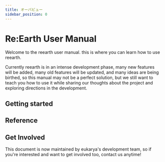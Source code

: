 ```yaml
---
title: オーバビュー
sidebar_position: 0
---
```


# Re:Earth User Manual

Welcome to the reearth user manual. this is where you can learn how to use reearth.

Currently reearth is in an intense development phase, many new features will be added, many old features will be updated, and many ideas are being birthed, so this manual may not be a perfect solution, but we still want to teach you how to use it while sharing our thoughts about the project and exploring directions in the development.

## Getting started

<div class="margin-vert--lg">
  <Grid>
    <SimpleCard title="Environment setting" link="/user-manual/getting-started/environment-setting/browser-setup"/>
    <SimpleCard title="Making your first project" link="/user-manual/getting-started/making-your-first-project/overview"/>
    <SimpleCard title="Understanding Re:Earth UI" link="/user-manual/getting-started/understanding-reearth-ui/overview"/>
  </Grid>
</div>

## Reference

<div class="margin-vert--lg">
  <Grid>
    <Card title="Project" link="/user-manual/project-and-workspace/project/overview" image="/img/user-manual/project.png"/>
    <Card title="Workspace" link="/user-manual/project-and-workspace/workspace/overview" image="/img/user-manual/workspace.png"/>
    <Card title="Scene" link="/user-manual/scene/ideas-of-scene" image="/img/user-manual/scene.png"/>
    <Card title="Widget" link="/user-manual/widget/overview" image="/img/user-manual/widget.png"/>
    <Card title="Property" link="/user-manual/property/overview" image="/img/user-manual/property.png"/>
    <Card title="Infobox" link="/user-manual/infobox/overview" image="/img/user-manual/infobox.png"/>
    <Card title="Asset" link="/user-manual/Asset/overview" image="/img/user-manual/asset.png"/>
    <Card title="Import and Export" link="/user-manual/import-and-export/importing-kml-geojson-and-gis-data" image="/img/user-manual/import-and-export.png"/>
    <Card title="Publication" link="/user-manual/publication/overview" image="/img/user-manual/publication.png"/>
    <Card title="3D data" link="/user-manual/three-d-data/3d-model" image="/img/user-manual/3d-data.png"/>
  </Grid>
</div>

## Get Involved

This document is now maintained by eukarya's development team, so if you're interested and want to get involved too, contact us anytime!


